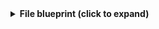 <details>
<summary><b>File blueprint (click to expand)</b></summary>

```json showLineNumbers
{
  "identifier": "file",
  "title": "File",
  "icon": "AzureDevops",
  "schema": {
    "properties": {
      "path": {
        "title": "Path",
        "type": "string",
        "icon": "DefaultProperty",
        "description": "The path of the file in the repository"
      },
      "size": {
        "title": "Size",
        "type": "number",
        "icon": "DefaultProperty",
        "description": "The size of the file in bytes"
      },
      "content": {
        "title": "Content",
        "type": "string",
        "icon": "DefaultProperty",
        "description": "The content of the file"
      },
      "link": {
        "title": "Link",
        "type": "string",
        "format": "url",
        "icon": "Link",
        "description": "Link to the file in Azure DevOps"
      },
      "isFolder": {
        "type": "boolean",
        "title": "Is Folder"
      },
      "extension": {
        "type": "string",
        "title": "Extension"
      }
    },
    "required": ["path"]
  },
  "mirrorProperties": {},
  "calculationProperties": {},
  "aggregationProperties": {},
  "relations": {
    "repository": {
      "title": "Repository",
      "target": "service",
      "required": true,
      "many": false
    }
  }
}
```
</details>
